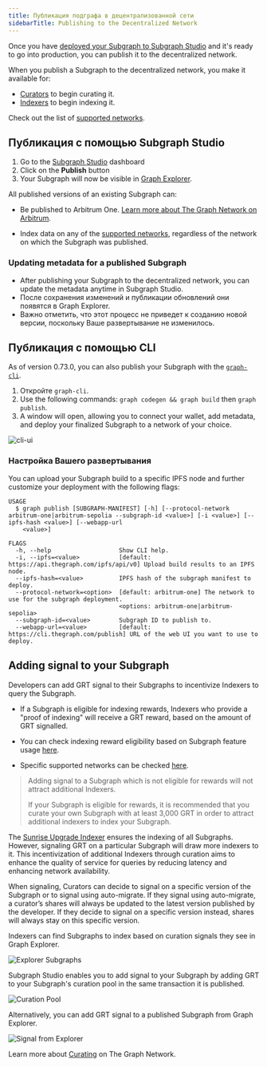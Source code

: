 ```yaml
---
title: Публикация подграфа в децентрализованной сети
sidebarTitle: Publishing to the Decentralized Network
---
```


Once you have [deployed your Subgraph to Subgraph Studio](/deploying/deploying-a-subgraph-to-studio/) and it's ready to go into production, you can publish it to the decentralized network.

When you publish a Subgraph to the decentralized network, you make it available for:

- [Curators](/resources/roles/curating/) to begin curating it.
- [Indexers](/indexing/overview/) to begin indexing it.

<VideoEmbed title="How to Publish a Subgraph to Arbitrum" youtube="satdwdbvzAQ" />

Check out the list of [supported networks](/supported-networks/).

## Публикация с помощью Subgraph Studio

1. Go to the [Subgraph Studio](https://thegraph.com/studio/) dashboard
2. Click on the **Publish** button
3. Your Subgraph will now be visible in [Graph Explorer](https://thegraph.com/explorer/).

All published versions of an existing Subgraph can:

- Be published to Arbitrum One. [Learn more about The Graph Network on Arbitrum](/archived/arbitrum/arbitrum-faq/).

- Index data on any of the [supported networks](/supported-networks/), regardless of the network on which the Subgraph was published.

### Updating metadata for a published Subgraph

- After publishing your Subgraph to the decentralized network, you can update the metadata anytime in Subgraph Studio.
- После сохранения изменений и публикации обновлений они появятся в Graph Explorer.
- Важно отметить, что этот процесс не приведет к созданию новой версии, поскольку Ваше развертывание не изменилось.

## Публикация с помощью CLI

As of version 0.73.0, you can also publish your Subgraph with the [`graph-cli`](https://github.com/graphprotocol/graph-tooling/tree/main/packages/cli).

1. Откройте `graph-cli`.
2. Use the following commands: `graph codegen && graph build` then `graph publish`.
3. A window will open, allowing you to connect your wallet, add metadata, and deploy your finalized Subgraph to a network of your choice.

![cli-ui](/img/cli-ui.png)

### Настройка Вашего развертывания

You can upload your Subgraph build to a specific IPFS node and further customize your deployment with the following flags:

```
USAGE
  $ graph publish [SUBGRAPH-MANIFEST] [-h] [--protocol-network arbitrum-one|arbitrum-sepolia --subgraph-id <value>] [-i <value>] [--ipfs-hash <value>] [--webapp-url
    <value>]

FLAGS
  -h, --help                   Show CLI help.
  -i, --ipfs=<value>           [default: https://api.thegraph.com/ipfs/api/v0] Upload build results to an IPFS node.
  --ipfs-hash=<value>          IPFS hash of the subgraph manifest to deploy.
  --protocol-network=<option>  [default: arbitrum-one] The network to use for the subgraph deployment.
                               <options: arbitrum-one|arbitrum-sepolia>
  --subgraph-id=<value>        Subgraph ID to publish to.
  --webapp-url=<value>         [default: https://cli.thegraph.com/publish] URL of the web UI you want to use to deploy.

```

## Adding signal to your Subgraph

Developers can add GRT signal to their Subgraphs to incentivize Indexers to query the Subgraph.

- If a Subgraph is eligible for indexing rewards, Indexers who provide a "proof of indexing" will receive a GRT reward, based on the amount of GRT signalled.

- You can check indexing reward eligibility based on Subgraph feature usage [here](https://github.com/graphprotocol/indexer/blob/main/docs/feature-support-matrix.md).

- Specific supported networks can be checked [here](/supported-networks/).

> Adding signal to a Subgraph which is not eligible for rewards will not attract additional Indexers.
>
> If your Subgraph is eligible for rewards, it is recommended that you curate your own Subgraph with at least 3,000 GRT in order to attract additional indexers to index your Subgraph.

The [Sunrise Upgrade Indexer](/archived/sunrise/#what-is-the-upgrade-indexer) ensures the indexing of all Subgraphs. However, signaling GRT on a particular Subgraph will draw more indexers to it. This incentivization of additional Indexers through curation aims to enhance the quality of service for queries by reducing latency and enhancing network availability.

When signaling, Curators can decide to signal on a specific version of the Subgraph or to signal using auto-migrate. If they signal using auto-migrate, a curator’s shares will always be updated to the latest version published by the developer. If they decide to signal on a specific version instead, shares will always stay on this specific version.

Indexers can find Subgraphs to index based on curation signals they see in Graph Explorer.

![Explorer Subgraphs](/img/explorer-subgraphs.png)

Subgraph Studio enables you to add signal to your Subgraph by adding GRT to your Subgraph's curation pool in the same transaction it is published.

![Curation Pool](/img/curate-own-subgraph-tx.png)

Alternatively, you can add GRT signal to a published Subgraph from Graph Explorer.

![Signal from Explorer](/img/signal-from-explorer.png)

Learn more about [Curating](/resources/roles/curating/) on The Graph Network.
